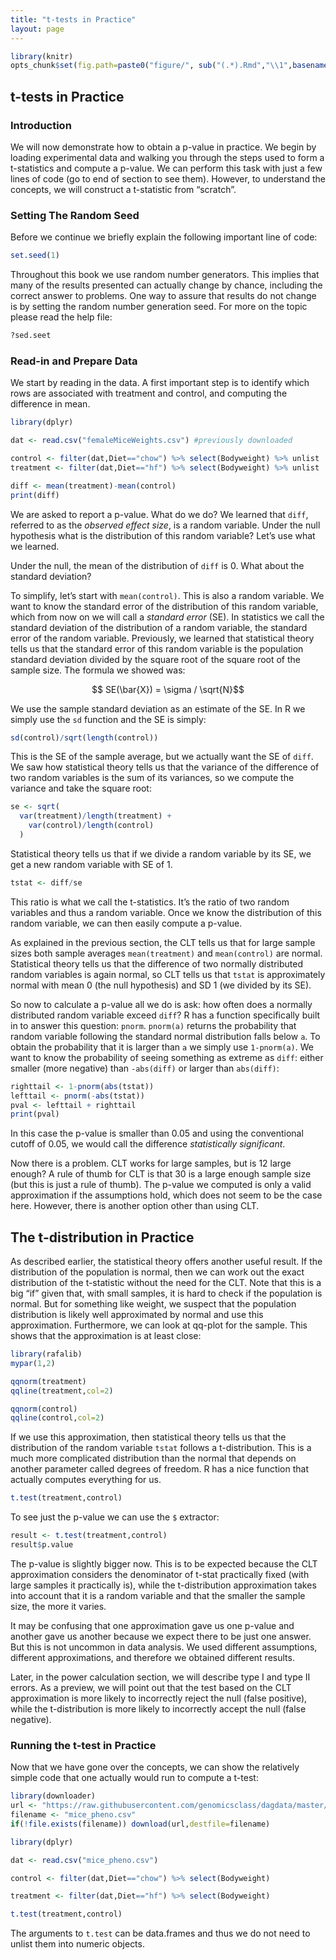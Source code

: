 ```yaml
---
title: "t-tests in Practice"
layout: page
---
```


```r
library(knitr)
opts_chunk$set(fig.path=paste0("figure/", sub("(.*).Rmd","\\1",basename(knitr:::knit_concord$get('infile'))), "-"))
```

## t-tests in Practice

### Introduction

We will now demonstrate how to obtain a p-value in practice. We begin by loading experimental data and walking you through the steps used to form a t-statistics and compute a p-value. We can perform this task with just a few lines of code (go to end of section to see them). However, to understand the concepts, we will construct a t-statistic from "scratch".


### Setting The Random Seed
Before we continue we briefly explain the following important line of code:
```r
set.seed(1) 
```

Throughout this book we use random number generators. This implies that many of the results presented can actually change by chance, including the correct answer to problems. One way to assure that results do not change is by setting the random number generation seed. For more on the topic please read the help file:

```r
?sed.seet
```



### Read-in and Prepare Data
We start by reading in the data. A first important step is to identify which rows are associated with treatment and control, and computing the difference in mean.
```r
library(dplyr)

dat <- read.csv("femaleMiceWeights.csv") #previously downloaded

control <- filter(dat,Diet=="chow") %>% select(Bodyweight) %>% unlist
treatment <- filter(dat,Diet=="hf") %>% select(Bodyweight) %>% unlist

diff <- mean(treatment)-mean(control)
print(diff)
```

We are asked to report a p-value. What do we do? We learned that `diff`, referred to as the _observed effect size_, is a random variable. Under the null hypothesis what is the distribution of this random variable? Let's use what we learned.

Under the null, the mean of the distribution of `diff` is 0. What about the standard deviation? 

To simplify, let's start with `mean(control)`. This is also a random variable. We want to know the standard error of the distribution of this random variable, which from now on we will call a _standard error_ (SE). In statistics we call the standard deviation of the distribution of a random variable, the standard error of the random variable. Previously, we learned that statistical theory tells us that the standard error of this random variable is the population standard deviation divided by the square root of the square root of the sample size. The formula we showed was:

$$ SE(\bar{X}) = \sigma / \sqrt{N}$$

We use the sample standard deviation as an estimate of the SE. In R we simply use the `sd` function and the SE is simply:

```r
sd(control)/sqrt(length(control))
```

This is the SE of the sample average, but we actually want the SE of `diff`. We saw how statistical theory tells us that the variance of the difference of two random variables is the sum of its variances, so we compute the variance and take the square root:

```r
se <- sqrt( 
  var(treatment)/length(treatment) + 
    var(control)/length(control) 
  )
```

Statistical theory tells us that if we divide a random variable by its SE, we get a new random variable with SE of 1.

```r
tstat <- diff/se 
```

This ratio is what we call the t-statistics. It's the ratio of two random variables and thus a random variable. Once we know the distribution of this random variable, we can then easily compute a p-value.

As explained in the previous section, the CLT tells us that for large sample sizes both sample averages `mean(treatment)` and `mean(control)` are normal. Statistical theory tells us that the difference of two normally distributed random variables is again normal, so CLT tells us that `tstat` is approximately normal with mean 0 (the null hypothesis) and SD 1 (we divided by its SE). 

So now to calculate a p-value all we do is ask: how often does a normally distributed random variable exceed `diff`? R has a function specifically built in to answer this question: `pnorm`. `pnorm(a)` returns the probability that random variable following the standard normal distribution falls below `a`. To obtain the probability that it is larger than `a` we simply use `1-pnorm(a)`. We want to know the probability of seeing something as extreme as `diff`: either smaller (more negative) than `-abs(diff)` or larger than `abs(diff)`:

```r
righttail <- 1-pnorm(abs(tstat)) 
lefttail <- pnorm(-abs(tstat))
pval <- lefttail + righttail
print(pval)
```

In this case the p-value is smaller than 0.05 and using the conventional cutoff of 0.05, we would call the difference _statistically significant_.

Now there is a problem. CLT works for large samples, but is 12 large enough? A rule of thumb for CLT is that 30 is a large enough sample size (but this is just a rule of thumb). The p-value we computed is only a valid approximation if the assumptions hold, which does not seem to be the case here. However, there is another option other than using CLT.

<a name="smallsample"></a>

## The t-distribution in Practice

As described earlier, the statistical theory offers another useful result. If the distribution of the population is normal, then we can work out the exact distribution of the t-statistic without the need for the CLT. Note that this is a big "if" given that, with small samples, it is hard to check if the population is normal. But for something like weight, we suspect that the population distribution is likely well approximated by normal and use this approximation. Furthermore, we can look at qq-plot for the sample. This shows that the approximation is at least close:

```r
library(rafalib)
mypar(1,2)

qqnorm(treatment)
qqline(treatment,col=2)

qqnorm(control)
qqline(control,col=2)
```

If we use this approximation, then statistical theory tells us that the distribution of the random variable `tstat` follows a t-distribution. This is a much more complicated distribution than the normal that depends on another parameter called degrees of freedom. R has a nice function that actually computes everything for us.

```r
t.test(treatment,control)
```

To see just the p-value we can use the `$` extractor:

```r
result <- t.test(treatment,control)
result$p.value
```


The p-value is slightly bigger now. This is to be expected because the CLT approximation considers the denominator of t-stat practically fixed (with large samples it practically is), while the t-distribution approximation takes into account that it is a random variable and that the smaller the sample size, the more it varies.

It may be confusing that one approximation gave us one p-value and another gave us another because we expect there to be just one answer. But this is not uncommon in data analysis. We used different assumptions, different approximations, and therefore we obtained different results.

Later, in the power calculation section, we will describe type I and type II errors. As a preview, we will point out that the test based on the CLT approximation is more likely to incorrectly reject the null (false positive), while the t-distribution is more likely to incorrectly accept the null (false negative).

### Running the t-test in Practice

Now that we have gone over the concepts, we can show the relatively simple code that one actually would run to compute a t-test: 


```r
library(downloader)
url <- "https://raw.githubusercontent.com/genomicsclass/dagdata/master/inst/extdata/mice_pheno.csv"
filename <- "mice_pheno.csv"
if(!file.exists(filename)) download(url,destfile=filename)
```


```r
library(dplyr)

dat <- read.csv("mice_pheno.csv")

control <- filter(dat,Diet=="chow") %>% select(Bodyweight) 

treatment <- filter(dat,Diet=="hf") %>% select(Bodyweight) 

t.test(treatment,control)
```

The arguments to `t.test` can be data.frames and thus we do not need to unlist them into numeric objects.

